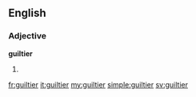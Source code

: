 ==English==

===Adjective===
'''guiltier'''

# {{comparative of|guilty}}

[[fr:guiltier]]
[[it:guiltier]]
[[my:guiltier]]
[[simple:guiltier]]
[[sv:guiltier]]